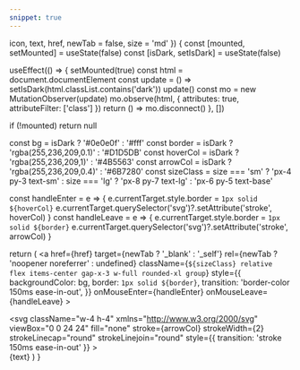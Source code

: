 ```yaml
---  
snippet: true  
---  
```


  icon, text, href, newTab = false, size = 'md'
}) {
  const [mounted, setMounted] = useState(false)
  const [isDark, setIsDark] = useState(false)

  useEffect(() => {
    setMounted(true)
    const html = document.documentElement
    const update = () => setIsDark(html.classList.contains('dark'))
    update()
    const mo = new MutationObserver(update)
    mo.observe(html, { attributes: true, attributeFilter: ['class'] })
    return () => mo.disconnect()
  }, [])

  if (!mounted) return null

  const bg        = isDark ? '#0e0e0f'             : '#fff'
  const border    = isDark ? 'rgba(255,236,209,0.1)' : '#D1D5DB'
  const hoverCol  = isDark ? 'rgba(255,236,209,1)'   : '#4B5563'
  const arrowCol  = isDark ? 'rgba(255,236,209,0.4)' : '#6B7280'
  const sizeClass =
    size === 'sm' ? 'px-4 py-3 text-sm' :
    size === 'lg' ? 'px-8 py-7 text-lg' :
                    'px-6 py-5 text-base'

  const handleEnter = e => {
    e.currentTarget.style.border = `1px solid ${hoverCol}`
    e.currentTarget.querySelector('svg')?.setAttribute('stroke', hoverCol)
  }
  const handleLeave = e => {
    e.currentTarget.style.border = `1px solid ${border}`
    e.currentTarget.querySelector('svg')?.setAttribute('stroke', arrowCol)
  }

  return (
    <a
      href={href}
      target={newTab ? '_blank' : '_self'}
      rel={newTab ? 'noopener noreferrer' : undefined}
      className={`${sizeClass} relative flex items-center gap-x-3 w-full rounded-xl group`}
      style={{
        backgroundColor: bg,
        border:             `1px solid ${border}`,
        transition:         'border-color 150ms ease-in-out',
      }}
      onMouseEnter={handleEnter}
      onMouseLeave={handleLeave}
    >
      <div className="absolute top-5 right-5">
        <svg
          className="w-4 h-4"
          xmlns="http://www.w3.org/2000/svg"
          viewBox="0 0 24 24"
          fill="none"
          stroke={arrowCol}
          strokeWidth={2}
          strokeLinecap="round"
          strokeLinejoin="round"
          style={{ transition: 'stroke 150ms ease-in-out' }}
        >
          <path d="M7 7h10v10" />
          <path d="M7 17L17 7" />
        </svg>
      </div>
      <div className="h-6 w-6">
        <img src={icon} alt="" className="h-full w-full object-contain" />
      </div>
      <span className="font-semibold text-base">{text}</span>
    </a>
  )
}
